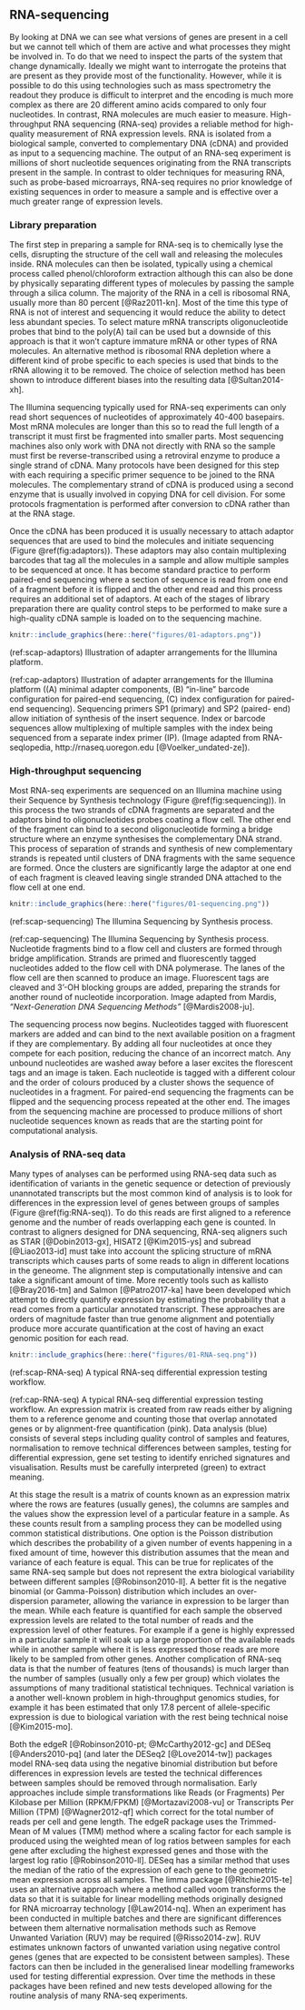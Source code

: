 ## RNA-sequencing {#intro-RNAseq}

By looking at DNA we can see what versions of genes are present in a cell but
we cannot tell which of them are active and what processes they might be
involved in. To do that we need to inspect the parts of the system that change
dynamically. Ideally we might want to interrogate the proteins that are present
as they provide most of the functionality. However, while it is possible to do
this using technologies such as mass spectrometry the readout they produce is
difficult to interpret and the encoding is much more complex as there are 20
different amino acids compared to only four nucleotides. In contrast, RNA
molecules are much easier to measure. High-throughput RNA sequencing (RNA-seq)
provides a reliable method for high-quality measurement of RNA expression
levels. RNA is isolated from a biological sample, converted to complementary
DNA (cDNA) and provided as input to a sequencing machine. The output of an
RNA-seq experiment is millions of short nucleotide sequences originating from
the RNA transcripts present in the sample. In contrast to older techniques for
measuring RNA, such as probe-based microarrays, RNA-seq requires no prior
knowledge of existing sequences in order to measure a sample and is effective
over a much greater range of expression levels.

### Library preparation

The first step in preparing a sample for RNA-seq is to chemically lyse the
cells, disrupting the structure of the cell wall and releasing the molecules
inside. RNA molecules can then be isolated, typically using a chemical process
called phenol/chloroform extraction although this can also be done by
physically separating different types of molecules by passing the sample
through a silica column. The majority of the RNA in a cell is ribosomal RNA,
usually more than 80 percent [@Raz2011-kn]. Most of the time this type of RNA is
not of interest and sequencing it would reduce the ability to detect less
abundant species. To select mature mRNA transcripts oligonucleotide probes that
bind to the poly(A) tail can be used but a downside of this approach is that it
won't capture immature mRNA or other types of RNA molecules. An alternative
method is ribosomal RNA depletion where a different kind of probe specific to
each species is used that binds to the rRNA allowing it to be removed. The
choice of selection method has been shown to introduce different biases into
the resulting data [@Sultan2014-xh].

The Illumina sequencing typically used for RNA-seq experiments can only read
short sequences of nucleotides of approximately 40-400 basepairs. Most mRNA
molecules are longer than this so to read the full length of a transcript it
must first be fragmented into smaller parts. Most sequencing machines also only
work with DNA not directly with RNA so the sample must first be
reverse-transcribed using a retroviral enzyme to produce a single strand of
cDNA. Many protocols have been designed for this step with each requiring a
specific primer sequence to be joined to the RNA molecules. The complementary
strand of cDNA is produced using a second enzyme that is usually involved in
copying DNA for cell division. For some protocols fragmentation is performed
after conversion to cDNA rather than at the RNA stage.

Once the cDNA has been produced it is usually necessary to attach adaptor
sequences that are used to bind the molecules and initiate sequencing (Figure
\@ref(fig:adaptors)). These adaptors may also contain multiplexing barcodes
that tag all the molecules in a sample and allow multiple samples to be
sequenced at once. It has become standard practice to perform paired-end
sequencing where a section of sequence is read from one end of a fragment
before it is flipped and the other end read and this process requires an
additional set of adaptors. At each of the stages of library preparation there
are quality control steps to be performed to make sure a high-quality cDNA
sample is loaded on to the sequencing machine.

```r
knitr::include_graphics(here::here("figures/01-adaptors.png"))
```

(ref:scap-adaptors) Illustration of adapter arrangements for the Illumina platform.

(ref:cap-adaptors) Illustration of adapter arrangements for the Illumina platform ((A) minimal adapter components, (B) “in-line” barcode configuration for paired-end sequencing, (C) index configuration for paired-end sequencing). Sequencing primers SP1 (primary) and SP2 (paired- end) allow initiation of synthesis of the insert sequence. Index or barcode sequences allow multiplexing of multiple samples with the index being sequenced from a separate index primer (IP). (Image adapted from RNA-seqlopedia, http://rnaseq.uoregon.edu [@Voelker_undated-ze]).

### High-throughput sequencing

Most RNA-seq experiments are sequenced on an Illumina machine using their
Sequence by Synthesis technology (Figure \@ref(fig:sequencing)). In this
process the two strands of cDNA fragments are separated and the adaptors bind
to oligonucleotides probes coating a flow cell. The other end of the fragment
can bind to a second oligonucleotide forming a bridge structure where an enzyme
synthesises the complementary DNA strand. This process of separation of strands
and synthesis of new complementary strands is repeated until clusters of DNA
fragments with the same sequence are formed. Once the clusters are
significantly large the adaptor at one end of each fragment is cleaved leaving
single stranded DNA attached to the flow cell at one end.

```r
knitr::include_graphics(here::here("figures/01-sequencing.png"))
```

(ref:scap-sequencing) The Illumina Sequencing by Synthesis process.

(ref:cap-sequencing) The Illumina Sequencing by Synthesis process. Nucleotide fragments bind to a flow cell and clusters are formed through bridge amplification. Strands are primed and fluorescently tagged nucleotides added to the flow cell with DNA polymerase. The lanes of the flow cell are then scanned to produce an image. Fluorescent tags are cleaved and 3’-OH blocking groups are added, preparing the strands for another round of nucleotide incorporation. Image adapted from Mardis, _"Next-Generation DNA Sequencing Methods"_ [@Mardis2008-ju].

The sequencing process now begins. Nucleotides tagged with fluorescent markers
are added and can bind to the next available position on a fragment if they are
complementary. By adding all four nucleotides at once they compete for each
position, reducing the chance of an incorrect match. Any unbound nucleotides
are washed away before a laser excites the florescent tags and an image is
taken. Each nucleotide is tagged with a different colour and the order of
colours produced by a cluster shows the sequence of nucleotides in a fragment.
For paired-end sequencing the fragments can be flipped and the sequencing
process repeated at the other end. The images from the sequencing machine are
processed to produce millions of short nucleotide sequences known as reads that
are the starting point for computational analysis.

### Analysis of RNA-seq data

Many types of analyses can be performed using RNA-seq data such as
identification of variants in the genetic sequence or detection of previously
unannotated transcripts but the most common kind of analysis is to look for
differences in the expression level of genes between groups of samples (Figure
\@ref(fig:RNA-seq)). To do this reads are first aligned to a reference genome
and the number of reads overlapping each gene is counted. In contrast to
aligners designed for DNA sequencing, RNA-seq aligners such as STAR
[@Dobin2013-gx], HISAT2 [@Kim2015-ys] and subread [@Liao2013-id] must take into
account the splicing structure of mRNA transcripts which causes parts of some
reads to align in different locations in the geneome. The alignment step is
computationally intensive and can take a significant amount of time. More
recently tools such as kallisto [@Bray2016-tm] and Salmon [@Patro2017-ka] have
been developed which attempt to directly quantify expression by estimating the
probability that a read comes from a particular annotated transcript. These
approaches are orders of magnitude faster than true genome alignment and
potentially produce more accurate quantification at the cost of having an exact
genomic position for each read.

```r
knitr::include_graphics(here::here("figures/01-RNA-seq.png"))
```

(ref:scap-RNA-seq) A typical RNA-seq differential expression testing workflow.

(ref:cap-RNA-seq) A typical RNA-seq differential expression testing workflow. An expression matrix is created from raw reads either by aligning them to a reference genome and counting those that overlap annotated genes or by alignment-free quantification (pink). Data analysis (blue) consists of several steps including quality control of samples and features, normalisation to remove technical differences between samples, testing for differential expression, gene set testing to identify enriched signatures and visualisation. Results must be carefully interpreted (green) to extract meaning.

At this stage the result is a matrix of counts known as an expression matrix
where the rows are features (usually genes), the columns are samples and the
values show the expression level of a particular feature in a sample. As these
counts result from a sampling process they can be modelled using common
statistical distributions. One option is the Poisson distribution which
describes the probability of a given number of events happening in a fixed
amount of time, however this distribution assumes that the mean and variance of
each feature is equal. This can be true for replicates of the same RNA-seq
sample but does not represent the extra biological variability between
different samples [@Robinson2010-ll]. A better fit is the negative binomial (or
Gamma-Poisson) distribution which includes an over-dispersion parameter,
allowing the variance in expression to be larger than the mean. While each
feature is quantified for each sample the observed expression levels are
related to the total number of reads and the expression level of other
features. For example if a gene is highly expressed in a particular sample it
will soak up a large proportion of the available reads while in another sample
where it is less expressed those reads are more likely to be sampled from other
genes. Another complication of RNA-seq data is that the number of features
(tens of thousands) is much larger than the number of samples (usually only a
few per group) which violates the assumptions of many traditional statistical
techniques. Technical variation is a another well-known problem in
high-throughput genomics studies, for example it has been estimated that only
17.8 percent of allele-specific expression is due to biological variation with
the rest being technical noise [@Kim2015-mo].

Both the edgeR [@Robinson2010-pt; @McCarthy2012-gc] and DESeq [@Anders2010-pq]
(and later the DESeq2 [@Love2014-tw]) packages model RNA-seq data using the
negative binomial distribution but before differences in expression levels are tested the technical differences between samples should be removed through
normalisation. Early approaches include simple transformations like Reads (or
Fragments) Per Kilobase per Million (RPKM/FPKM) [@Mortazavi2008-vu] or
Transcripts Per Million (TPM) [@Wagner2012-qf] which correct for the total
number of reads per cell and gene length. The edgeR package uses the
Trimmed-Mean of M values (TMM) method where a scaling factor for each sample is
produced using the weighted mean of log ratios between samples for each gene
after excluding the highest expressed genes and those with the largest log
ratio [@Robinson2010-ll]. DESeq has a similar method that uses the median of
the ratio of the expression of each gene to the geometric mean expression
across all samples. The limma package [@Ritchie2015-te] uses an alternative
approach where a method called voom transforms the data so that it is suitable
for linear modelling methods originally designed for RNA microarray technology
[@Law2014-nq]. When an experiment has been conducted in multiple batches and
there are significant differences between them alternative normalisation
methods such as Remove Unwanted Variation (RUV) may be required
[@Risso2014-zw]. RUV estimates unknown factors of unwanted variation using
negative control genes (genes that are expected to be consistent between
samples). These factors can then be included in the generalised linear
modelling frameworks used for testing differential expression. Over time the
methods in these packages have been refined and new tests developed allowing
for the routine analysis of many RNA-seq experiments.
